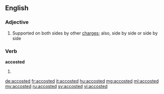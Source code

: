 ==English==

===Adjective===
{{en-adj|-}}
# {{heraldry}} Supported on both sides by other [[charge]]s; also, side by side or side by side

===Verb===
'''accosted'''

# {{past of|accost}}

[[de:accosted]]
[[fr:accosted]]
[[it:accosted]]
[[hu:accosted]]
[[mg:accosted]]
[[ml:accosted]]
[[my:accosted]]
[[ru:accosted]]
[[sv:accosted]]
[[vi:accosted]]